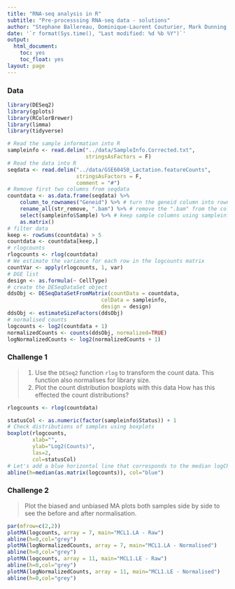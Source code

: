 ```yaml
---
title: "RNA-seq analysis in R"
subtitle: "Pre-processsing RNA-seq data - solutions"
author: "Stephane Ballereau, Dominique-Laurent Couturier, Mark Dunning, Abbi Edwards, Ashley Sawle"
date: '`r format(Sys.time(), "Last modified: %d %b %Y")`'
output:
  html_document:
    toc: yes
    toc_float: yes
layout: page
---
```


### Data 

```r
library(DESeq2)
library(gplots)
library(RColorBrewer)
library(limma)
library(tidyverse)
```

```r
# Read the sample information into R
sampleinfo <- read.delim("../data/SampleInfo.Corrected.txt", 
                         stringsAsFactors = F)
# Read the data into R
seqdata <- read.delim("../data/GSE60450_Lactation.featureCounts", 
                      stringsAsFactors = F,
                      comment = "#")
# Remove first two columns from seqdata
countdata <- as.data.frame(seqdata) %>% 
    column_to_rownames("Geneid") %>% # turn the geneid column into rownames
    rename_all(str_remove, ".bam") %>% # remove the ".bam" from the column names
    select(sampleinfo$Sample) %>% # keep sample columns using sampleinfo
    as.matrix()
# filter data
keep <- rowSums(countdata) > 5
countdata <- countdata[keep,]
# rlogcounts
rlogcounts <- rlog(countdata)
# We estimate the variance for each row in the logcounts matrix
countVar <- apply(rlogcounts, 1, var)
# DGE list
design <- as.formula(~ CellType)
# create the DESeqDataSet object
ddsObj <- DESeqDataSetFromMatrix(countData = countdata,
                              colData = sampleinfo,
                              design = design)
ddsObj <- estimateSizeFactors(ddsObj)
# normalised counts
logcounts <- log2(countdata + 1)
normalizedCounts <- counts(ddsObj, normalized=TRUE) 
logNormalizedCounts <- log2(normalizedCounts + 1)
```

### Challenge 1
>
> 1. Use the `DESeq2` function `rlog` to transform the count data. This function
> also normalises for library size.
> 2. Plot the count distribution boxplots with this data
> How has this effected the count distributions?

```r
rlogcounts <- rlog(countdata)

statusCol <- as.numeric(factor(sampleinfo$Status)) + 1
# Check distributions of samples using boxplots
boxplot(rlogcounts, 
        xlab="", 
        ylab="Log2(Counts)",
        las=2,
        col=statusCol)
# Let's add a blue horizontal line that corresponds to the median logCPM
abline(h=median(as.matrix(logcounts)), col="blue")
```

### Challenge 2
>
> Plot the biased and unbiased MA plots both samples side by side to see the 
> before and after normalisation.
>

```r
par(mfrow=c(2,2))
plotMA(logcounts, array = 7, main="MCL1.LA - Raw")
abline(h=0,col="grey")
plotMA(logNormalizedCounts, array = 7, main="MCL1.LA - Normalised")
abline(h=0,col="grey")
plotMA(logcounts, array = 11, main="MCL1.LE - Raw")
abline(h=0,col="grey")
plotMA(logNormalizedCounts, array = 11, main="MCL1.LE - Normalised")
abline(h=0,col="grey")
```
